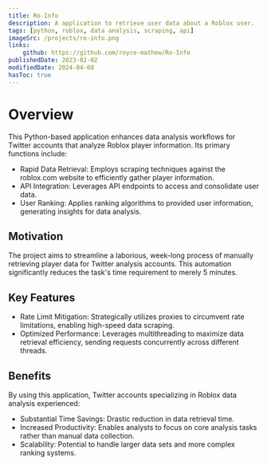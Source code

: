 ```yaml
---
title: Ro-Info
description: A application to retrieve user data about a Roblox user.
tags: [python, roblox, data analysis, scraping, api]
imageSrc: /projects/ro-info.png
links:
    github: https://github.com/royce-mathew/Ro-Info
publishedDate: 2023-02-02
modifiedDate: 2024-04-08
hasToc: true
---
```


# Overview

This Python-based application enhances data analysis workflows for Twitter accounts that analyze Roblox player information. Its primary functions include:

- Rapid Data Retrieval: Employs scraping techniques against the roblox.com website to efficiently gather player information.
- API Integration: Leverages API endpoints to access and consolidate user data.
- User Ranking: Applies ranking algorithms to provided user information, generating insights for data analysis.

## Motivation

The project aims to streamline a laborious, week-long process of manually retrieving player data for Twitter analysis accounts. This automation significantly reduces the task's time requirement to merely 5 minutes.

## Key Features

- Rate Limit Mitigation: Strategically utilizes proxies to circumvent rate limitations, enabling high-speed data scraping.
- Optimized Performance: Leverages multithreading to maximize data retrieval efficiency, sending requests concurrently across different threads.

## Benefits

By using this application, Twitter accounts specializing in Roblox data analysis experienced:

- Substantial Time Savings: Drastic reduction in data retrieval time.
- Increased Productivity: Enables analysts to focus on core analysis tasks rather than manual data collection.
- Scalability: Potential to handle larger data sets and more complex ranking systems.
